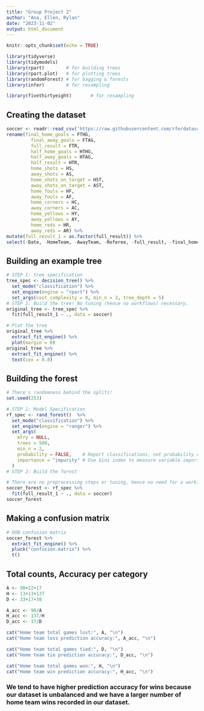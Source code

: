 ---
title: "Group Project 2"
author: "Ana, Ellen, Rylan"
date: "2023-11-02"
output: html_document
---

```{r setup, include=FALSE}
knitr::opts_chunk$set(echo = TRUE)
```

```{r}
library(tidyverse)
library(tidymodels)
library(rpart)        # for building trees
library(rpart.plot)   # for plotting trees
library(randomForest) # for bagging & forests
library(infer)        # for resampling

library(fivethirtyeight)       # for resampling
```
## Creating the dataset

```{r}
soccer <- readr::read_csv('https://raw.githubusercontent.com/rfordatascience/tidytuesday/master/data/2023/2023-04-04/soccer21-22.csv') %>% 
rename(final_home_goals = FTHG, 
         final_away_goals = FTAG,
         full_result = FTR,
         half_home_goals = HTHG,
         half_away_goals = HTAG,
         half_result = HTR,
         home_shots = HS,
         away_shots = AS,
         home_shots_on_target = HST,
         away_shots_on_target = AST,
         home_fouls = HF,
         away_fouls = AF,
         home_corners = HC,
         away_corners = AC,
         home_yellows = HY,
         away_yellows = AY,
         home_reds = HR,
         away_reds = AR) %>% 
mutate(full_result_1 = as.factor(full_result)) %>%
select(-Date, -HomeTeam, -AwayTeam, -Referee, -full_result, -final_home_goals, -final_away_goals)

```
## Building an example tree

```{r fig.height = 8, fig.width = 8}
# STEP 1: tree specification
tree_spec <- decision_tree() %>%
  set_mode("classification") %>% 
  set_engine(engine = "rpart") %>% 
  set_args(cost_complexity = 0, min_n = 2, tree_depth = 5)
# STEP 2: Build the tree! No tuning (hence no workflows) necessary.
original_tree <- tree_spec %>% 
  fit(full_result_1 ~ ., data = soccer)

# Plot the tree
original_tree %>%
  extract_fit_engine() %>%
  plot(margin = 0)
original_tree %>%
  extract_fit_engine() %>%
  text(cex = 0.8)
```
## Building the forest

```{r}
# There's randomness behind the splits!
set.seed(253)

# STEP 1: Model Specification
rf_spec <- rand_forest()  %>%
  set_mode("classification") %>%
  set_engine(engine = "ranger") %>%
  set_args(
    mtry = NULL,
    trees = 500,
    min_n = 2,
    probability = FALSE,    # Report classifications, not probability calculations
    importance = "impurity" # Use Gini index to measure variable importance
  )
# STEP 2: Build the forest

# There are no preprocessing steps or tuning, hence no need for a workflow!
soccer_forest <- rf_spec %>%
  fit(full_result_1 ~ ., data = soccer)
soccer_forest
```

## Making a confusion matrix

```{r eval = FALSE}

# OOB confusion matrix
soccer_forest %>% 
  extract_fit_engine() %>% 
  pluck("confusion.matrix") %>% 
  t()

```
## Total counts, Accuracy per category

```{r}
A <- 90+22+17
H <- 13+13+137
D <- 33+17+38

A_acc <- 90/A
H_acc <- 137/H
D_acc <- 17/D

cat("Home team total games lost:", A, "\n")
cat("Home team loss prediction accuracy:", A_acc, "\n")

cat("Home team total games tied:", D, "\n")
cat("Home team tie prediction accuracy:", D_acc, "\n")

cat("Home team total games won:", H, "\n")
cat("Home team win prediction accuracy:", H_acc, "\n")
```
### We tend to have higher prediction accuracy for wins because our dataset is unbalanced and we have a larger number of home team wins recorded in our dataset.
